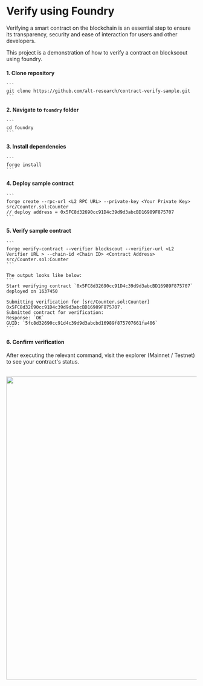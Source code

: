 
# Verify using Foundry

Verifying a smart contract on the blockchain is an essential step to ensure its transparency, security and ease of interaction for users and other developers. 

This project is a demonstration of how to verify a contract on blockscout using foundry.


#### 1. Clone repository
    ```
    git clone https://github.com/alt-research/contract-verify-sample.git
    ```

#### 2. Navigate to `foundry` folder
    ```
    cd foundry
    ```

#### 3. Install dependencies
    ```
    forge install
    ```

#### 4. Deploy sample contract
    ```
    forge create --rpc-url <L2 RPC URL> --private-key <Your Private Key> src/Counter.sol:Counter
    // deploy address = 0x5FC8d32690cc91D4c39d9d3abcBD16989F875707
    ```

#### 5. Verify sample contract
    ```
    forge verify-contract --verifier blockscout --verifier-url <L2 Verifier URL > --chain-id <Chain ID> <Contract Address> src/Counter.sol:Counter
    ```

    The output looks like below:
    ```
    Start verifying contract `0x5FC8d32690cc91D4c39d9d3abcBD16989F875707` deployed on 1637450

    Submitting verification for [src/Counter.sol:Counter] 0x5FC8d32690cc91D4c39d9d3abcBD16989F875707.
    Submitted contract for verification:
	Response: `OK`
	GUID: `5fc8d32690cc91d4c39d9d3abcbd16989f875707661fa406`
    ```

#### 6. Confirm verification 
   
   After executing the relevant command, visit the <EnvText envKey="projectName"/> explorer (<EnvLink envKey="explorerMainnet">Mainnet</EnvLink> / <EnvLink envKey="explorerTestnet">Testnet</EnvLink>) to see your contract's status.

<br/>
<img src="/verify.png" width="800" />